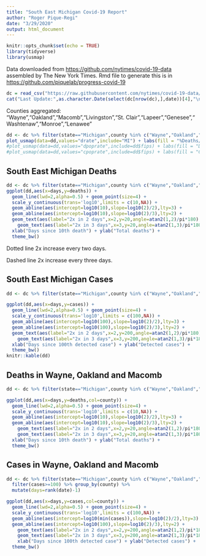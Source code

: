```yaml
---
title: "South East Michigan Covid-19 Report"
author: "Roger Pique-Regi"
date: "3/29/2020"
output: html_document
---
```


```r
knitr::opts_chunk$set(echo = TRUE)
library(tidyverse)
library(usmap)
```

Data downloaded from <https://github.com/nytimes/covid-19-data> assembled by The New York Times. Rmd file to generate this is in <https://github.com/piquelab/progress-covid-19>

```r
dc = read_csv("https://raw.githubusercontent.com/nytimes/covid-19-data/master/us-counties.csv")
cat("Last Update:",as.character.Date(select(dc[nrow(dc),],date))[4],"\n")
```

Counties aggregated: "Wayne","Oakland","Macomb","Livingston","St. Clair","Lapeer","Genesee","Washtenaw","Monroe","Lenawee"

```r
dd <- dc %>% filter(state=="Michigan",county %in% c("Wayne","Oakland","Macomb","Livingston","St. Clair","Lapeer","Genesee","Washtenaw","Monroe","Lenawee")) %>% group_by(fips) %>% summarise_all(last) %>% left_join(countypop,by="fips") %>% mutate(drate=deaths/cases*100,dpoprate=deaths/pop_2015*1E6,cpoprate=cases/pop_2015*1E6)
plot_usmap(data=dd,values="drate",include="MI") + labs(fill = "%Deaths/Cases") 
#plot_usmap(data=dd,values="dpoprate",include=dd$fips) + labs(fill = "Deaths/Million(pop)") 
#plot_usmap(data=dd,values="cpoprate",include=dd$fips) + labs(fill = "Cases/Million(pop)") 
```

## South East Michigan Deaths
```r
dd <- dc %>% filter(state=="Michigan",county %in% c("Wayne","Oakland","Macomb","Livingston","St. Clair","Lapeer","Genesee","Washtenaw","Monroe","Lenawee")) %>% group_by(date) %>% summarize(deaths=sum(deaths),cases=sum(cases)) %>% filter(deaths>=10) %>% mutate(days=(rank(date)-1))
ggplot(dd,aes(x=days,y=deaths)) + 
  geom_line(lwd=2,alpha=0.5) + geom_point(size=4) +
  scale_y_continuous(trans='log10',limits = c(10,NA)) +
  geom_abline(aes(intercept=log10(10),slope=log10(2)/2),lty=3) +
  geom_abline(aes(intercept=log10(10),slope=log10(2)/3),lty=2) +
  geom_text(aes(label="2x in 2 days",x=2,y=20,angle=atan2(1,2)/pi*180),hjust=0,vjust=0) +
    geom_text(aes(label="2x in 3 days",x=3,y=20,angle=atan2(1,3)/pi*180),hjust=0,vjust=0) +
  xlab("Days since 10th death") + ylab("Total deaths") +
  theme_bw()
```

Dotted line 2x increase every two days. 

Dashed line 2x increase every three days. 

## South East Michigan Cases
```r
dd <- dc %>% filter(state=="Michigan",county %in% c("Wayne","Oakland","Macomb","Livingston","St. Clair","Lapeer","Genesee","Washtenaw","Monroe","Lenawee")) %>% group_by(date) %>% summarize(deaths=sum(deaths),cases=sum(cases)) %>% filter(cases>=100) %>% mutate(days=(rank(date)-1))

ggplot(dd,aes(x=days,y=cases)) + 
  geom_line(lwd=2,alpha=0.5) + geom_point(size=4) +
  scale_y_continuous(trans='log10',limits = c(100,NA)) +
  geom_abline(aes(intercept=log10(100),slope=log10(2)/2),lty=3) +
  geom_abline(aes(intercept=log10(100),slope=log10(2)/3),lty=2) +
  geom_text(aes(label="2x in 2 days",x=2,y=200,angle=atan2(1,2)/pi*180),hjust=0,vjust=0) +
    geom_text(aes(label="2x in 3 days",x=3,y=200,angle=atan2(1,3)/pi*180),hjust=0,vjust=0) +
  xlab("Days since 100th detected case") + ylab("Detected cases") +
  theme_bw()
knitr::kable(dd)
```

## Deaths in Wayne, Oakland and Macomb
```r
dd <- dc %>% filter(state=="Michigan",county %in% c("Wayne","Oakland","Macomb")) %>% filter(deaths>=10) %>% group_by(county) %>% mutate(days=rank(date)-1)

ggplot(dd,aes(x=days,y=deaths,col=county)) + 
  geom_line(lwd=2,alpha=0.5) + geom_point(size=4) +
  scale_y_continuous(trans='log10',limits = c(10,NA)) +
  geom_abline(aes(intercept=log10(10),slope=log10(2)/2),lty=3) +
  geom_abline(aes(intercept=log10(10),slope=log10(2)/3),lty=2) +
    geom_text(aes(label="2x in 2 days",x=2,y=20,angle=atan2(1,2)/pi*180),hjust=0,vjust=0) +
    geom_text(aes(label="2x in 3 days",x=3,y=20,angle=atan2(1,3)/pi*180),hjust=0,vjust=0) +
  xlab("Days since 10th death") + ylab("Total deaths") +
  theme_bw()
```

## Cases in Wayne, Oakland and Macomb
```r
dd <- dc %>% filter(state=="Michigan",county %in% c("Wayne","Oakland","Macomb")) %>% 
  filter(cases>=100) %>% group_by(county) %>% 
  mutate(days=rank(date)-1)

ggplot(dd,aes(x=days,y=cases,col=county)) + 
  geom_line(lwd=2,alpha=0.5) + geom_point(size=4) +
  scale_y_continuous(trans='log10',limits = c(100,NA)) +
  geom_abline(aes(intercept=log10(min(cases)),slope=log10(2)/2),lty=3) + 
  geom_abline(aes(intercept=log10(100),slope=log10(2)/3),lty=2) + 
    geom_text(aes(label="2x in 2 days",x=2,y=200,angle=atan2(1,2)/pi*180),hjust=0,vjust=0) +
    geom_text(aes(label="2x in 3 days",x=3,y=200,angle=atan2(1,3)/pi*180),hjust=0,vjust=0) +
    xlab("Days since 100th detected case") + ylab("Detected cases") +
  theme_bw()
```
